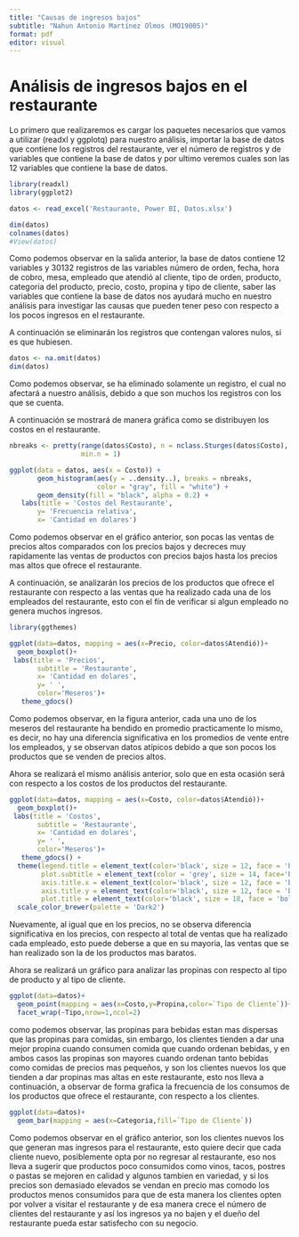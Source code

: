 ```yaml
---
title: "Causas de ingresos bajos"
subtitle: "Nahun Antonio Martínez Olmos (MO19005)"
format: pdf
editor: visual
---
```

# Análisis de ingresos bajos en el restaurante

Lo primero que realizaremos es cargar los paquetes necesarios que vamos a utilizar (readxl y ggplotq) para nuestro análisis, importar la base de datos que contiene los registros del restaurante, ver el número de registros y de variables que contiene la base de datos y por ultimo veremos cuales son las 12 variables que contiene la base de datos.

```r
library(readxl)
library(ggplot2)

datos <- read_excel('Restaurante, Power BI, Datos.xlsx')

dim(datos)
colnames(datos)
#View(datos)

```
Como podemos observar en la salida anterior, la base de datos contiene 12 variables y 30132 registros de las variables número de orden, fecha, hora de cobro, mesa, empleado que atendió al cliente, tipo de orden, producto, categoria del producto, precio, costo, propina y tipo de cliente, saber las variables que contiene la base de datos nos ayudará mucho en nuestro análisis para investigar las causas que pueden tener peso con respecto a los pocos ingresos en el restaurante.

A continuación se eliminarán los registros que contengan valores nulos, si es que hubiesen.

```r
datos <- na.omit(datos)
dim(datos)
```
Como podemos observar, se ha eliminado solamente un registro, el cual no afectará a nuestro análisis, debido a que son muchos los registros con los que se cuenta.

A continuación se mostrará de manera gráfica como se distribuyen los costos en el restaurante.

```r
nbreaks <- pretty(range(datos$Costo), n = nclass.Sturges(datos$Costo),
                  min.n = 1)

ggplot(data = datos, aes(x = Costo)) +
       geom_histogram(aes(y = ..density..), breaks = nbreaks,
                      color = "gray", fill = "white") +
       geom_density(fill = "black", alpha = 0.2) +
   labs(title = 'Costos del Restaurante',
       y= 'Frecuencia relativa',
       x= 'Cantidad en dolares')
```
Como podemos observar en el gráfico anterior, son pocas las ventas de precios altos comparados con los precios bajos y decreces muy rapidamente las ventas de productos con precios bajos hasta los precios mas altos que ofrece el restaurante. 

A continuación, se analizarán los precios de los productos que ofrece el restaurante con respecto a las ventas que ha realizado cada una de los empleados del restaurante, esto con el fín de verificar si algun empleado no genera muchos ingresos. 

```r
library(ggthemes)

ggplot(data=datos, mapping = aes(x=Precio, color=datos$Atendió))+
  geom_boxplot()+
 labs(title = 'Precios',
       subtitle = 'Restaurante',
       x= 'Cantidad en dolares',
       y= ' ',
       color='Meseros')+
   theme_gdocs()
```
Como podemos observar, en la figura anterior, cada una uno de los meseros del restaurante ha bendido en promedio practicamente lo mismo, es decir, no hay una diferencia significativa en los promedios de vente entre los empleados, y se observan datos atípicos debido a que son pocos los productos que se venden de precios altos.

Ahora se realizará el mismo análisis anterior, solo que en esta ocasión será con respecto a los costos de los productos del restaurante.

```r
ggplot(data=datos, mapping = aes(x=Costo, color=datos$Atendió))+
  geom_boxplot()+
 labs(title = 'Costos',
       subtitle = 'Restaurante',
       x= 'Cantidad en dolares',
       y= ' ',
       color='Meseros')+
   theme_gdocs() +
  theme(legend.title = element_text(color='black', size = 12, face = 'bold'),
        plot.subtitle = element_text(color = 'grey', size = 14, face='bold.italic'),
        axis.title.x = element_text(color='black', size = 12, face = 'bold'),
        axis.title.y = element_text(color='black', size = 12, face = 'bold'),
        plot.title = element_text(color='black', size = 18, face = 'bold')) +
  scale_color_brewer(palette = 'Dark2')
```

Nuevamente, al igual que en los precios, no se observa diferencia significativa en los precios, con respecto al total de ventas que ha realizado cada empleado, esto puede deberse a que en su mayoria, las ventas que se han realizado son la de los productos mas baratos.

Ahora se realizará un gráfico para analizar las propinas con respecto al tipo de producto y al tipo de cliente.

```r
ggplot(data=datos)+
  geom_point(mapping = aes(x=Costo,y=Propina,color=`Tipo de Cliente`))+
  facet_wrap(~Tipo,nrow=1,ncol=2)
```
como podemos observar, las propinas para bebidas estan mas dispersas que las propinas para comidas, sin embargo, los clientes tienden a dar una mejor propina cuando consumen comida que cuando ordenan bebidas, y en ambos casos las propinas son mayores cuando ordenan tanto bebidas como comidas de precios mas pequeños, y son los clientes nuevos los que tienden a dar propinas mas altas en este restaurante, esto nos lleva a continuación, a observar de forma grafica la frecuencia de los consumos de los productos que ofrece el restaurante, con respecto a los clientes. 

```r
ggplot(data=datos)+
  geom_bar(mapping = aes(x=Categoria,fill=`Tipo de Cliente`))
```
Como podemos observar en el gráfico anterior, son los clientes nuevos los que generan mas ingresos para el restaurante, esto quiere decir que cada cliente nuevo, posiblemente opta por no regresar al restaurante, eso nos lleva a sugerir que productos poco consumidos como vinos, tacos, postres o pastas se mejoren en calidad y algunos tambien en variedad, y si los precios son demasiado elevados se vendan en precio mas comodo los productos menos consumidos para que de esta manera los clientes opten por volver a visitar el restaurante y de esa manera crece el número de clientes del restaurante y así los ingresos ya no bajen y el dueño del restaurante pueda estar satisfecho con su negocio. 
